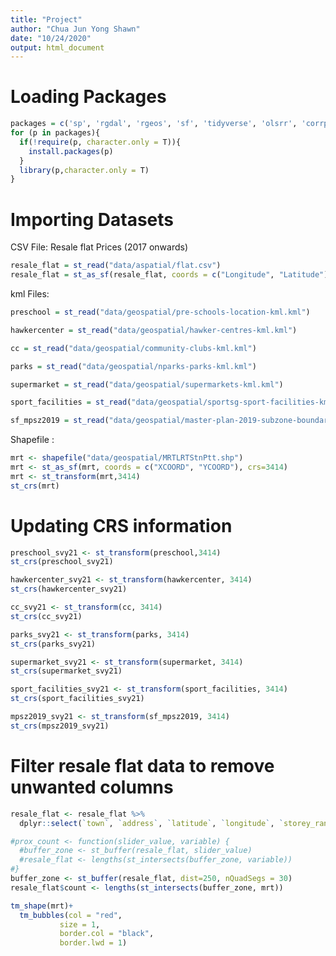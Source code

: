 ```yaml
---
title: "Project"
author: "Chua Jun Yong Shawn"
date: "10/24/2020"
output: html_document
---
```


# Loading Packages 
```r
packages = c('sp', 'rgdal', 'rgeos', 'sf', 'tidyverse', 'olsrr', 'corrplot', 'ggpubr', 'sf', 'spdep', 'GWmodel', 'tmap', 'tidyverse', 'raster')
for (p in packages){
  if(!require(p, character.only = T)){
    install.packages(p)
  }
  library(p,character.only = T)
}
```

# Importing Datasets
CSV File: Resale flat Prices (2017 onwards)
```r
resale_flat = st_read("data/aspatial/flat.csv")
resale_flat = st_as_sf(resale_flat, coords = c("Longitude", "Latitude"), crs = 3414)
```

kml Files: 
```r
preschool = st_read("data/geospatial/pre-schools-location-kml.kml")

hawkercenter = st_read("data/geospatial/hawker-centres-kml.kml")

cc = st_read("data/geospatial/community-clubs-kml.kml")

parks = st_read("data/geospatial/nparks-parks-kml.kml")

supermarket = st_read("data/geospatial/supermarkets-kml.kml")

sport_facilities = st_read("data/geospatial/sportsg-sport-facilities-kml.kml")

sf_mpsz2019 = st_read("data/geospatial/master-plan-2019-subzone-boundary-no-sea-kml.kml")

```

Shapefile : 
```r
mrt <- shapefile("data/geospatial/MRTLRTStnPtt.shp")
mrt <- st_as_sf(mrt, coords = c("XCOORD", "YCOORD"), crs=3414)
mrt <- st_transform(mrt,3414)
st_crs(mrt)
```


# Updating CRS information
```r
preschool_svy21 <- st_transform(preschool,3414)
st_crs(preschool_svy21)

hawkercenter_svy21 <- st_transform(hawkercenter, 3414)
st_crs(hawkercenter_svy21)

cc_svy21 <- st_transform(cc, 3414)
st_crs(cc_svy21)

parks_svy21 <- st_transform(parks, 3414)
st_crs(parks_svy21)

supermarket_svy21 <- st_transform(supermarket, 3414)
st_crs(supermarket_svy21)

sport_facilities_svy21 <- st_transform(sport_facilities, 3414)
st_crs(sport_facilities_svy21)

mpsz2019_svy21 <- st_transform(sf_mpsz2019, 3414)
st_crs(mpsz2019_svy21)

```


# Filter resale flat data to remove unwanted columns
```r
resale_flat <- resale_flat %>%
  dplyr::select(`town`, `address`, `latitude`, `longitude`, `storey_range`, `floor_area_sqm`, `remaining_lease`, `resale_price`)
```

```r
#prox_count <- function(slider_value, variable) {
  #buffer_zone <- st_buffer(resale_flat, slider_value)
  #resale_flat <- lengths(st_intersects(buffer_zone, variable))
#}
buffer_zone <- st_buffer(resale_flat, dist=250, nQuadSegs = 30)
resale_flat$count <- lengths(st_intersects(buffer_zone, mrt))
```

```r
tm_shape(mrt)+
  tm_bubbles(col = "red",
           size = 1,
           border.col = "black",
           border.lwd = 1)


```